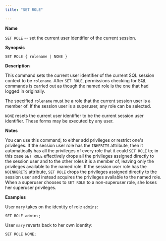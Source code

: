 ```yaml
---
title: "SET ROLE"

---
```


<div id="set_role" class="registered_link"></div>

**Name**

`SET ROLE` -- set the current user identifier of the current session.

**Synopsis**

```text
SET ROLE { rolename | NONE }
```

**Description**

This command sets the current user identifier of the current SQL session context to be `rolename`. After `SET ROLE`, permissions checking for SQL commands is carried out as though the named role is the one that had logged in originally.

The specified `rolename` must be a role that the current session user is a member of. If the session user is a superuser, any role can be selected.

`NONE` resets the current user identifier to be the current session user identifier. These forms may be executed by any user.

**Notes**

You can use this command, to either add privileges or restrict one's privileges. If the session user role has the `INHERITS` attribute, then it automatically has all the privileges of every role that it could `SET ROLE` to; in this case `SET ROLE` effectively drops all the privileges assigned directly to the session user and to the other roles it is a member of, leaving only the privileges available to the named role. If the session user role has the `NOINHERITS` attribute, `SET ROLE` drops the privileges assigned directly to the session user and instead acquires the privileges available to the named role. When a superuser chooses to `SET ROLE` to a non-superuser role, she loses her superuser privileges.

**Examples**

User `mary` takes on the identity of role `admins`:

```text
SET ROLE admins;
```

User `mary` reverts back to her own identity:

```text
SET ROLE NONE;
```
